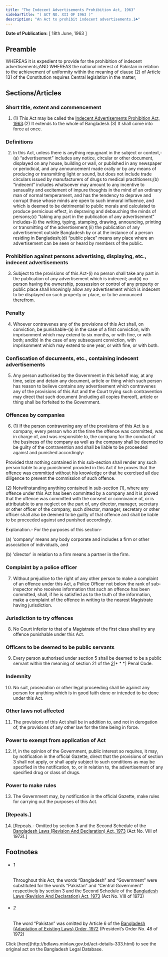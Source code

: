 ```yaml
---
title: "The Indecent Advertisements Prohibition Act, 1963"
sidebarTitle: "( ACT NO. XII OF 1963 )"
description: "An Act to prohibit indecent advertisements.1♣"
---
```


**Date of Publication:** [ 18th June, 1963 ]

## Preamble

WHEREAS it is expedient to provide for the prohibition of indecent advertisements;AND WHEREAS the national interest of Pakistan in relation to the achievement of uniformity within the meaning of clause (2) of Article 131 of the Constitution requires Central legislation in the matter;

## Sections/Articles

### Short title, extent and commencement

1. (1) This Act may be called the [Indecent Advertisements Prohibition Act, 1963](/laws/volume-13/act-333 "Indecent Advertisements Prohibition Act, 1963").(2) It extends to the whole of Bangladesh.(3) It shall come into force at once.

### Definitions

2. In this Act, unless there is anything repugnant in the subject or context,-(a) “advertisement” includes any notice, circular or other document, displayed on any house, building or wall, or published in any newspaper or periodical, and any announcement made orally or by any means of producing or transmitting light or sound, but does not include trade circulars issued by manufacturers of drugs to medical practitioners;(b) “indecent” includes whatsoever may amount to any incentive to sensuality and excitement of impure thoughts in the mind of an ordinary man of normal temperament, and has the tendency to deprave and corrupt those whose minds are open to such immoral influence, and which is deemed to be detrimental to public morals and calculated to produce pernicious effect, in depraving and debauching the minds of persons;(c) “taking any part in the publication of any advertisement” includes-(i) the writing, typing, stamping, drawing, announcing, printing or transmitting of the advertisement;(ii) the publication of any advertisement outside Bangladesh by or at the instance of a person residing in Bangladesh;(d) “public place” means any place where an advertisement can be seen or heard by members of the public.

### Prohibition against persons advertising, displaying, etc., indecent advertisements

3. Subject to the provisions of this Act-(i) no person shall take any part in the publication of any advertisement which is indecent; and(ii) no person having the ownership, possession or control of any property or public place shall knowingly allow any advertisement which is indecent to be displayed on such property or place, or to be announced therefrom.

### Penalty

4. Whoever contravenes any of the provisions of this Act shall, on conviction, be punishable-(a) in the case of a first conviction, with imprisonment which may extend to six months, or with fine, or with both; and(b) in the case of any subsequent conviction, with imprisonment which may extend to one year, or with fine, or with both.

### Confiscation of documents, etc., containing indecent advertisements

5. Any person authorised by the Government in this behalf may, at any time, seize and detain any document, article or thing which such person has reason to believe contains any advertisement which contravenes any of the provisions of this Act and the Court trying such contravention may direct that such document (including all copies thereof), article or thing shall be forfeited to the Government.

### Offences by companies

6. (1) If the person contravening any of the provisions of this Act is a company, every person who at the time the offence was committed, was in charge of, and was responsible to, the company for the conduct of the business of the company as well as the company shall be deemed to be guilty of the contravention and shall be liable to be proceeded against and punished accordingly:

Provided that nothing contained in this sub-section shall render any such person liable to any punishment provided in this Act if he proves that the offence was committed without his knowledge or that he exercised all due diligence to prevent the commission of such offence.

(2) Notwithstanding anything contained in sub-section (1), where any offence under this Act has been committed by a company and it is proved that the offence was committed with the consent or connivance of, or is attributable to any neglect on the part of, any director, manager, secretary or other officer of the company, such director, manager, secretary or other officer shall also be deemed to be guilty of that offence and shall be liable to be proceeded against and punished accordingly.

Explanation.- For the purposes of this section-

(a) 'company' means any body corporate and includes a firm or other association of individuals, and

(b) 'director' in relation to a firm means a partner in the firm.

### Complaint by a police officer

7. Without prejudice to the right of any other person to make a complaint of an offence under this Act, a Police Officer not below the rank of sub-inspector who receives information that such an offence has been committed, shall, if he is satisfied as to the truth of the information, make a complaint of the offence in writing to the nearest Magistrate having jurisdiction.

### Jurisdiction to try offences

8. No Court inferior to that of a Magistrate of the first class shall try any offence punishable under this Act.

### Officers to be deemed to be public servants

9. Every person authorised under section 5 shall be deemed to be a public servant within the meaning of section 21 of the [2](1)[\* \* \*] Penal Code.

### Indemnity

10. No suit, prosecution or other legal proceeding shall lie against any person for anything which is in good faith done or intended to be done under this Act.

### Other laws not affected

11. The provisions of this Act shall be in addition to, and not in derogation of, the provisions of any other law for the time being in force.

### Power to exempt from application of Act

12. If, in the opinion of the Government, public interest so requires, it may, by notification in the official Gazette, direct that the provisions of section 3 shall not apply, or shall apply subject to such conditions as may be specified in the notification, to, or in relation to, the advertisement of any specified drug or class of drugs.

### Power to make rules

13. The Government may, by notification in the official Gazette, make rules for carrying out the purposes of this Act.

### [Repeals.]

14. [Repeals.- Omitted by section 3 and the Second Schedule of the [Bangladesh Laws (Revision And Declaration) Act, 1973](/laws/volume-17/act-430 "Bangladesh Laws (Revision And Declaration) Act, 1973") (Act No. VIII of 1973).]

## Footnotes

- ###### 1

  Throughout this Act, the words “Bangladesh” and “Government” were substituted for the words “Pakistan” and “Central Government” respectively by section 3 and the Second Schedule of the [Bangladesh Laws (Revision And Declaration) Act, 1973](/laws/volume-17/act-430 "Bangladesh Laws (Revision And Declaration) Act, 1973") (Act No. VIII of 1973)

- ###### 2

  The word “Pakistan” was omitted by Article 6 of the [Bangladesh (Adaptation of Existing Laws) Order, 1972](/laws/volume-15/act-388 "Bangladesh (Adaptation of Existing Laws) Order, 1972 ") (President’s Order No. 48 of 1972)

<Note>
  Click [here](http://bdlaws.minlaw.gov.bd/act-details-333.html) to see the original act on the Bangladesh Legal Database.
</Note>

